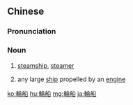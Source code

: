 {{also|轮船}}
==Chinese==
{{zh-forms|s=轮船}}

===Pronunciation===
{{zh-pron
|m=lúnchuán
|c=leon4 syun4
|h=pfs=lùn-sòn
|mn=lûn-chûn
|cat=n
}}

===Noun===
{{zh-noun}}

# {{lb|zh|originally}} [[steamship]], [[steamer]]
# {{lb|zh|by extension}} any large [[ship]] propelled by an [[engine]]

[[ko:輪船]]
[[hu:輪船]]
[[mg:輪船]]
[[ja:輪船]]